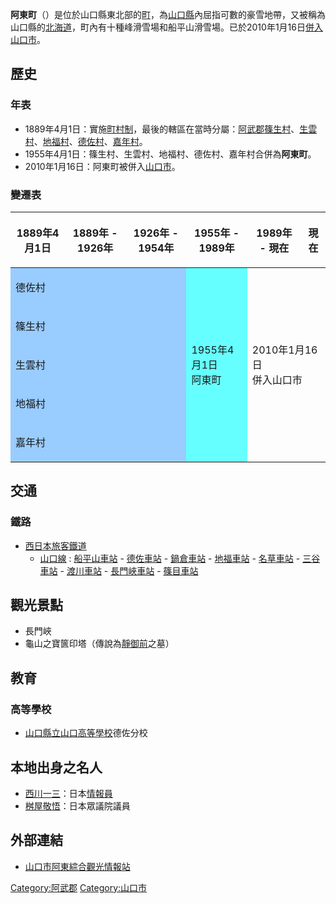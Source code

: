 {{日本町村 (廢除)
| 自治體名=阿東
| 町村=町
| 町村章=
| 日文原名=阿東町
| 平假名=あとうちょう
| 羅馬字拼音=Atō-chō
| 廢除時間 = 2010年1月16日
| 廢除理由 = 編入合併
| 廢除時處置 = '''阿東町''' → [[山口市|山口市]]
| 現在自治體 = 山口市
| 都道府縣=山口縣
| 支廳=
| 郡=阿武郡
| 編號=35504-6
| 面積=293.08
| 邊界未定=
| 人口=7,767
| 統計時間=2007年7月末
| 自治體=[[山口市|山口市]]、[[萩市|萩市]]<br/>'''[[島根縣|島根縣]]'''：[[津和野町|津和野町]]、[[吉賀町|吉賀町]]
| 樹=赤[[松|松]]
| 花=[[櫻花|櫻花]]
| 鳥=
| 其他象徵物=
| 其他象徵=
| 郵遞區號=759-1512
| 所在地=阿武郡阿東町大字德佐中3417-2
| 電話號碼=83-956-0111
| 外部連結=http://www.ato.townnet.pref.yamaguchi.jp/
| 經度=
| 緯度=
| 地圖=[[File:Ato_in_Yamaguchi_Prefecture.png|250px]]
| 註記=
}}
'''阿東町'''（{{jpn|j=阿東町|hg=あとうちょう|rm=Atō chō|f=y}}）是位於山口縣東北部的[[町|町]]，為[[山口縣|山口縣]]內屈指可數的豪雪地帶，又被稱為山口縣的[[北海道|北海道]]，町內有十種峰滑雪場和船平山滑雪場。已於2010年1月16日[[市町村合併|併入]][[山口市|山口市]]。

==歷史==
===年表===
* 1889年4月1日：實施[[町村制|町村制]]，最後的轄區在當時分屬：[[阿武郡|阿武郡]][[篠生村|篠生村]]、[[生雲村|生雲村]]、[[地福村|地福村]]、[[德佐村|德佐村]]、[[嘉年村|嘉年村]]。
* 1955年4月1日：篠生村、生雲村、地福村、德佐村、嘉年村合併為'''阿東町'''。
* 2010年1月16日：阿東町被併入[[山口市|山口市]]。

===變遷表===
{| class="wikitable" style="font-size:x-small"
! 1889年4月1日
! 1889年 - 1926年
! 1926年 - 1954年
! 1955年 - 1989年
! 1989年 - 現在
! 現在
|-
| colspan=3 style="background-color:#9cf;" | 德佐村
| rowspan=5 style="background-color:#6ff;" | 1955年4月1日<br/>阿東町
| rowspan=5 colspan=2 | 2010年1月16日<br/>併入山口市
|-
| colspan=3 style="background-color:#9cf;" | 篠生村
|-
| colspan=3 style="background-color:#9cf;" | 生雲村
|-
| colspan=3 style="background-color:#9cf;" | 地福村
|-
| colspan=3 style="background-color:#9cf;" | 嘉年村
|}

==交通==
===鐵路===
* [[西日本旅客鐵道|西日本旅客鐵道]]
** [[山口線|山口線]] : [[船平山車站|船平山車站]] - [[德佐車站|德佐車站]] - [[鍋倉車站|鍋倉車站]] - [[地福車站|地福車站]] - [[名草車站|名草車站]] - [[三谷車站_(山口縣)|三谷車站]] - [[渡川車站|渡川車站]] - [[長門峽車站|長門峽車站]] - [[篠目車站|篠目車站]]

==觀光景點==
* 長門峽
* 龜山之寶篋印塔（傳說為[[靜御前|靜御前]]之墓）

==教育==
===高等學校===
* [[山口縣立山口高等學校|山口縣立山口高等學校]]德佐分校

== 本地出身之名人 ==
* [[西川一三|西川一三]]：日本[[情報員|情報員]]
* [[桝屋敬悟|桝屋敬悟]]：日本眾議院議員

==外部連結==
* {{Ja}} [http://www.ato-town.com/ 山口市阿東綜合觀光情報站]

{{山口縣}}{{Authority control}}

[[Category:阿武郡|Category:阿武郡]]
[[Category:山口市|Category:山口市]]